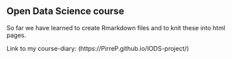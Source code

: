 ## Open Data Science course

So far we have learned to create Rmarkdown files and to knit these into html pages.

Link to my course-diary: (https://PirreP.github.io/IODS-project/)
